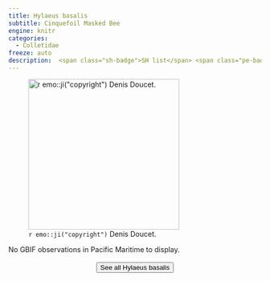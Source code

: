 ```yaml
---
title: Hylaeus basalis
subtitle: Cinquefoil Masked Bee
engine: knitr
categories:
  - Colletidae
freeze: auto
description:  <span class="sh-badge">SH list</span> <span class="pe-badge">PM Evidence</span>
---
```

![`r emo::ji("copyright")` Denis Doucet.](https://inaturalist-open-data.s3.amazonaws.com/photos/296218493/medium.jpg){height=300}



No GBIF observations in Pacific Maritime to display.
<br><br>
<center>


<a href="https://inaturalist.ca/observations?place_id=any&quality_grade=research&subview=map&taxon_id=199052"><button type="button" class="btn btn-secondary">See all Hylaeus basalis <i class="fa-solid fa-arrow-up-right-from-square"></i> </button></a>
</center>
